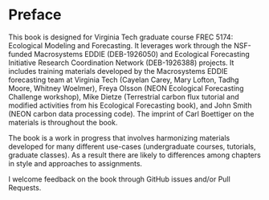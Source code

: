 # Preface {.unnumbered}

This book is designed for Virginia Tech graduate course FREC 5174: Ecological Modeling and Forecasting. It leverages work through the NSF-funded Macrosystems EDDIE (DEB-1926050) and Ecological Forecasting Initiative Research Coordination Network (DEB-1926388) projects. It includes training materials developed by the Macrosystems EDDIE forecasting team at Virginia Tech (Cayelan Carey, Mary Lofton, Tadhg Moore, Whitney Woelmer), Freya Olsson (NEON Ecological Forecasting Challenge workshop), Mike Dietze (Terrestrial carbon flux tutorial and modified activities from his Ecological Forecasting book), and John Smith (NEON carbon data processing code). The imprint of Carl Boettiger on the materials is throughout the book.  

The book is a work in progress that involves harmonizing materials developed for many different use-cases (undergraduate courses, tutorials, graduate classes).  As a result there are likely to differences among chapters in style and approaches to assignments.

I welcome feedback on the book through GitHub issues and/or Pull Requests.
